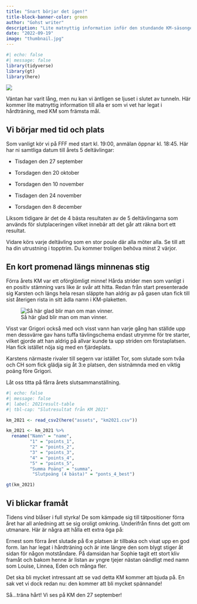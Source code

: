 ```yaml
---
title: "Snart börjar det igen!"
title-block-banner-color: green
author: "Gohst writer"
description: "Lite matnyttig information inför den stundande KM-säsongen"
date: "2022-09-19"
image: "thumbnail.jpg"
---
```


```r
#| echo: false
#| message: false
library(tidyverse)
library(gt)
library(here)
```

::: column-page
![](thumbnail.jpg)
:::

Väntan har varit lång, men nu kan vi äntligen se ljuset i slutet av tunneln. Här kommer lite matnyttig information till alla er som vi vet har legat i hårdträning, med KM som främsta mål.

## Vi börjar med tid och plats

Som vanligt kör vi på FFF med start kl. 19:00, anmälan öppnar kl. 18:45. Här har ni samtliga datum till årets 5 deltävlingar:

-   Tisdagen den 27 september

-   Torsdagen den 20 oktober

-   Torsdagen den 10 november

-   Tisdagen den 24 november

-   Torsdagen den 8 december

Liksom tidigare är det de 4 bästa resultaten av de 5 deltävlingarna som används för slutplaceringen vilket innebär att det går att räkna bort ett resultat.

Vidare körs varje deltävling som en stor poule där alla möter alla. Se till att ha din utrustning i topptrim. Du kommer troligen behöva minst 2 värjor.

## En kort promenad längs minnenas stig

Förra årets KM var ett oförglömligt minne! Hårda strider men som vanligt i en positiv stämning vars like är svår att hitta. Redan från start presenterade sig Karsten och längs hela resan släppte han aldrig av på gasen utan fick till sist återigen rista in sitt ädla namn i KM-plaketten.

![Så här glad blir man om man vinner.](karsten_seger.jpg){fig-alt="Karsten KM-vinnare 2021"}

Visst var Grigori också med och visst vann han varje gång han ställde upp men dessvärre gav hans tuffa tävlingschema endast utrymme för tre starter, vilket gjorde att han aldrig på allvar kunde ta upp striden om förstaplatsen. Han fick istället nöja sig med en fjärdeplats.

Karstens närmaste rivaler till segern var istället Tor, som slutade som tvåa och CH som fick glädja sig åt 3:e platsen, den sistnämnda med en viktig poäng före Grigori.

Låt oss titta på fårra årets slutsammanställning.

```r
#| echo: false
#| message: false
#| label: 2021result-table
#| tbl-cap: "Slutresultat från KM 2021"

km_2021 <- read_csv2(here("assets", "km2021.csv"))

km_2021 <- km_2021 %>% 
  rename("Namn" = "name", 
         "1" = "points_1", 
         "2" = "points_2",
         "3" = "points_3",
         "4" = "points_4",
         "5" = "points_5",
         "Summa Poäng" = "summa",
          "Slutpoäng (4 bästa)" = "ponts_4_best")

gt(km_2021)
```

## Vi blickar framåt

Tidens vind blåser i full styrka! De som kämpade sig till tätpositioner förra året har all anledning att se sig oroligt omkring. Underifrån finns det gott om utmanare. Här är några att hålla ett extra öga på:

Ernest som förra året slutade på 6:e platsen är tillbaka och visat upp en god form. Ian har legat i hårdträning och är inte längre den som blygt stiger åt sidan för någon motståndare. På damsidan har Sophie tagit ett stort kliv framåt och bakom henne är listan av yngre tjejer nästan oändligt med namn som Louise, Linnea, Eden och många fler.

Det ska bli mycket intressant att se vad detta KM kommer att bjuda på. En sak vet vi dock redan nu: den kommer att bli mycket spännande!

Så...träna hårt! Vi ses på KM den 27 september!

